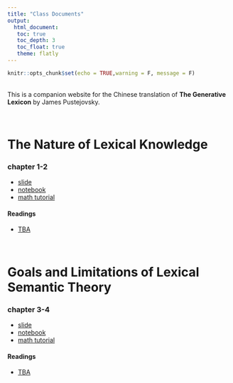 ```yaml
---
title: "Class Documents"
output: 
  html_document:
   toc: true
   toc_depth: 3
   toc_float: true
   theme: flatly
---
```


```r
knitr::opts_chunk$set(echo = TRUE,warning = F, message = F)
```



<br>
This is a companion website for the Chinese translation of **The Generative Lexicon** by James Pustejovsky.

<br>

# The Nature of Lexical Knowledge
### chapter 1-2

- [slide]()
- [notebook]()
- [math tutorial]()

#### Readings

- [TBA]()


<br>

# Goals and Limitations of Lexical Semantic Theory
### chapter 3-4

- [slide]()
- [notebook]()
- [math tutorial]()

#### Readings

- [TBA]()


<br>